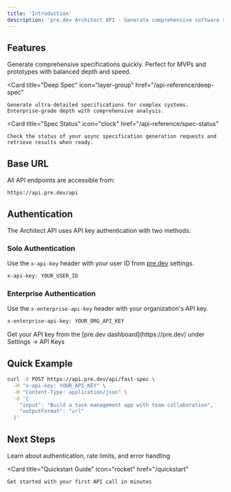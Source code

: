 ```yaml
---
title: 'Introduction'
description: 'pre.dev Architect API - Generate comprehensive software specifications for coding agents'
---
```



## Features

<CardGroup cols={3}>
  <Card 
    title="Fast Spec" 
    icon="bolt"
    href="/api-reference/fast-spec"
  >
    Generate comprehensive specifications quickly. Perfect for MVPs and prototypes with balanced depth and speed.
  </Card>
  
  <Card 
    title="Deep Spec" 
    icon="layer-group"
    href="/api-reference/deep-spec"
  >
    Generate ultra-detailed specifications for complex systems. Enterprise-grade depth with comprehensive analysis.
  </Card>
  
  <Card 
    title="Spec Status" 
    icon="clock"
    href="/api-reference/spec-status"
  >
    Check the status of your async specification generation requests and retrieve results when ready.
  </Card>
</CardGroup>

## Base URL

All API endpoints are accessible from:

```
https://api.pre.dev/api
```

## Authentication

The Architect API uses API key authentication with two methods:

### Solo Authentication

Use the `x-api-key` header with your user ID from [pre.dev](https://pre.dev) settings.

```bash
x-api-key: YOUR_USER_ID
```

### Enterprise Authentication

Use the `x-enterprise-api-key` header with your organization's API key.

```bash
x-enterprise-api-key: YOUR_ORG_API_KEY
```

<Info>
  Get your API key from the [pre.dev dashboard](https://pre.dev) under Settings → API Keys
</Info>

## Quick Example

```bash
curl -X POST https://api.pre.dev/api/fast-spec \
  -H "x-api-key: YOUR_API_KEY" \
  -H "Content-Type: application/json" \
  -d '{
    "input": "Build a task management app with team collaboration",
    "outputFormat": "url"
  }'
```

## Next Steps

<CardGroup cols={2}>
  <Card 
    title="API Overview" 
    icon="book"
    href="/api-reference/overview"
  >
    Learn about authentication, rate limits, and error handling
  </Card>
  
  <Card 
    title="Quickstart Guide" 
    icon="rocket"
    href="/quickstart"
  >
    Get started with your first API call in minutes
  </Card>
</CardGroup>
